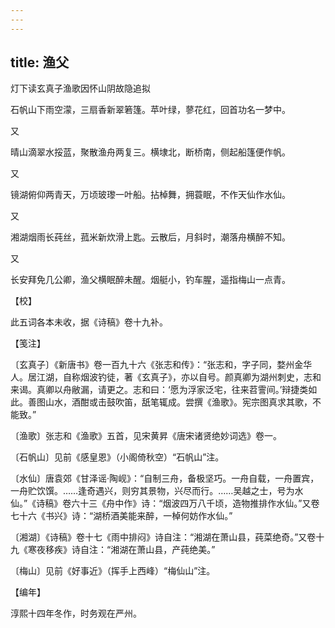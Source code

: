 ```yaml
---
---
---
```

title: 渔父
---



灯下读玄真子渔歌因怀山阴故隐追拟





石帆山下雨空濛，三扇香新翠箬篷。苹叶绿，蓼花红，回首功名一梦中。





又


晴山滴翠水挼蓝，聚散渔舟两复三。横埭北，断桥南，侧起船篷便作帆。





又


镜湖俯仰两青天，万顷玻瓈一叶船。拈棹舞，拥蓑眠，不作天仙作水仙。





又


湘湖烟雨长莼丝，菰米新炊滑上匙。云散后，月斜时，潮落舟横醉不知。





又


长安拜免几公卿，渔父横眠醉未醒。烟艇小，钓车腥，遥指梅山一点青。

【校】

此五词各本未收，据《诗稿》卷十九补。

【笺注】

〔玄真子〕《新唐书》卷一百九十六《张志和传》：“张志和，字子同，婺州金华人。居江湖，自称烟波钓徒，著《玄真子》，亦以自号。颜真卿为湖州刺史，志和来谒。真卿以舟敝漏，请更之。志和曰：‘愿为浮家泛宅，往来苕霅间。’辩捷类如此。善图山水，酒酣或击鼓吹笛，舐笔辄成。尝撰《渔歌》。宪宗图真求其歌，不能致。”

〔渔歌〕张志和《渔歌》五首，见宋黄昇《唐宋诸贤绝妙词选》卷一。

〔石帆山〕见前《感皇恩》（小阁倚秋空）“石帆山”注。

〔水仙〕唐袁郊《甘泽谣·陶岘》：“自制三舟，备极坚巧。一舟自载，一舟置宾，一舟贮饮馔。……逢奇遇兴，则穷其景物，兴尽而行。……吴越之士，号为水仙。”《诗稿》卷六十三《舟中作》诗：“烟波四万八千顷，造物推排作水仙。”又卷七十六《书兴》诗：“湖桥酒美能来醉，一棹何妨作水仙。”

〔湘湖〕《诗稿》卷十七《雨中排闷》诗自注：“湘湖在萧山县，莼菜绝奇。”又卷十九《寒夜移疾》诗自注：“湘湖在萧山县，产莼绝美。”

〔梅山〕见前《好事近》（挥手上西峰）“梅仙山”注。

【编年】

淳熙十四年冬作，时务观在严州。